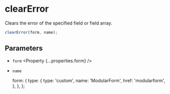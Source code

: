 
<Title>clearError | Modular Forms</Title>
<Meta
  name="description"
  content="Clears the error of the specified field or field array."
/>

# clearError

Clears the error of the specified field or field array.

```ts
clearError(form, name);
```

## Parameters

- `form` <Property {...properties.form} />
- `name` <Property type="string" />

  form: {
    type: {
      type: 'custom',
      name: 'ModularForm',
      href: 'modularform',
    },
  },
};
